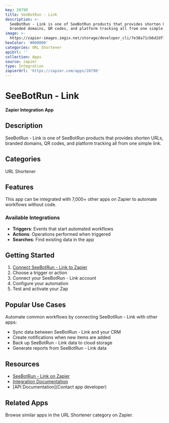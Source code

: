 ```yaml
---
key: 28790
title: SeeBotRun - Link
description: >-
  SeeBotRun - Link is one of SeeBotRun products that provides shorten URLs,
  branded domains, QR codes, and platform tracking all from one simple link.
image: >-
  https://zapier-images.imgix.net/storage/developer_cli/7e38a71cb6d2dffc6a6c4bf7f804f1e2.png?auto=format%2Ccompress&ixlib=python-3.0.0&q=50
hexColor: '#000000'
categories: URL Shortener
apiUrl: ''
collection: Apps
source: zapier
type: Integration
zapierUrl: 'https://zapier.com/apps/28790'
---
```

# SeeBotRun - Link

**Zapier Integration App**

## Description

SeeBotRun - Link is one of SeeBotRun products that provides shorten URLs, branded domains, QR codes, and platform tracking all from one simple link.

## Categories

URL Shortener

## Features

This app can be integrated with 7,000+ other apps on Zapier to automate workflows without code.

### Available Integrations

- **Triggers**: Events that start automated workflows
- **Actions**: Operations performed when triggered
- **Searches**: Find existing data in the app

## Getting Started

1. [Connect SeeBotRun - Link to Zapier](https://zapier.com/apps/28790)
2. Choose a trigger or action
3. Connect your SeeBotRun - Link account
4. Configure your automation
5. Test and activate your Zap

## Popular Use Cases

Automate common workflows by connecting SeeBotRun - Link with other apps:

- Sync data between SeeBotRun - Link and your CRM
- Create notifications when new items are added
- Back up SeeBotRun - Link data to cloud storage
- Generate reports from SeeBotRun - Link data

## Resources

- [SeeBotRun - Link on Zapier](https://zapier.com/apps/28790)
- [Integration Documentation](https://zapier.com/apps/28790/integrations)
- [API Documentation](Contact app developer)

## Related Apps

Browse similar apps in the URL Shortener category on Zapier.
